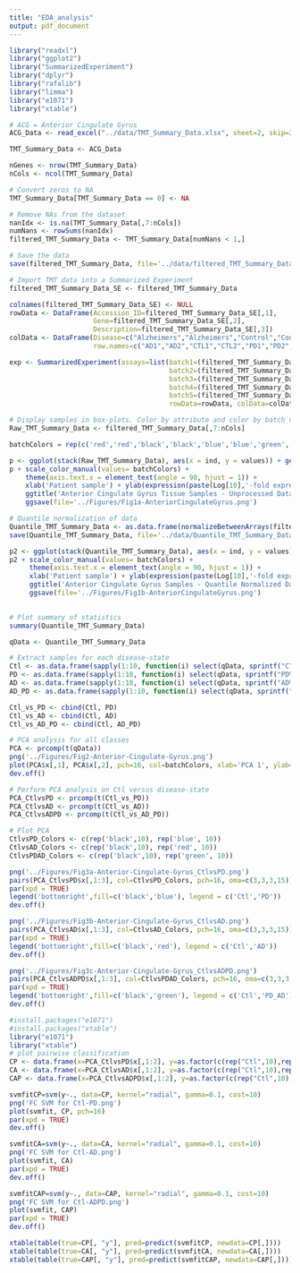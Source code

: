 ```yaml
---
title: "EDA_analysis"
output: pdf_document
---
```


```r
library("readxl")
library("ggplot2")
library("SummarizedExperiment")
library("dplyr")
library("rafalib")
library("limma")
library("e1071")
library("xtable")
```

```r
# ACG = Anterior Cingulate Gyrus
ACG_Data <- read_excel("../data/TMT_Summary_Data.xlsx", sheet=2, skip=2)

TMT_Summary_Data <- ACG_Data
```

```r
nGenes <- nrow(TMT_Summary_Data)
nCols <- ncol(TMT_Summary_Data)

# Convert zeros to NA
TMT_Summary_Data[TMT_Summary_Data == 0] <- NA

# Remove NAs from the dataset
nanIdx <- is.na(TMT_Summary_Data[,7:nCols])
numNans <- rowSums(nanIdx)
filtered_TMT_Summary_Data <- TMT_Summary_Data[numNans < 1,]

# Save the data
save(filtered_TMT_Summary_Data, file='../data/filtered_TMT_Summary_Data_ACG.RData')
```

```r
# Import TMT data into a Summarized Experiment
filtered_TMT_Summary_Data_SE <- filtered_TMT_Summary_Data

colnames(filtered_TMT_Summary_Data_SE) <- NULL
rowData <- DataFrame(Accession_ID=filtered_TMT_Summary_Data_SE[,1], 
                     Gene=filtered_TMT_Summary_Data_SE[,2],
                     Description=filtered_TMT_Summary_Data_SE[,3])
colData <- DataFrame(Disease=c("Alzheimers","Alzheimers","Control","Control","Parkinsons","Parkinsons","Comorbid","Comorbid"),
                     row.names=c("AD1","AD2","CTL1","CTL2","PD1","PD2","ADPD1","ADPD2"))

exp <- SummarizedExperiment(assays=list(batch1=(filtered_TMT_Summary_Data_SE[,7:14]),
                                        batch2=(filtered_TMT_Summary_Data_SE[,15:22]),
                                        batch3=(filtered_TMT_Summary_Data_SE[,23:30]),
                                        batch4=(filtered_TMT_Summary_Data_SE[,31:38]),
                                        batch5=(filtered_TMT_Summary_Data_SE[,39:46])),
                                        rowData=rowData, colData=colData)
```

```r
# Display samples in box-plots. Color by attribute and color by batch number.
Raw_TMT_Summary_Data <- filtered_TMT_Summary_Data[,7:nCols]

batchColors = rep(c('red','red','black','black','blue','blue','green','green'), 5)

p <- ggplot(stack(Raw_TMT_Summary_Data), aes(x = ind, y = values)) + geom_boxplot(aes(fill=values)) + geom_point(aes(color=ind))
p + scale_color_manual(values= batchColors) +
    theme(axis.text.x = element_text(angle = 90, hjust = 1)) + 
    xlab('Patient sample') + ylab(expression(paste(Log[10],'-fold expression'))) +
    ggtitle('Anterior Cingulate Gyrus Tissue Samples - Unprocessed Data') +
    ggsave(file='../Figures/Fig1a-AnteriorCingulateGyrus.png')

# Quantile normalization of data
Quantile_TMT_Summary_Data <- as.data.frame(normalizeBetweenArrays(filtered_TMT_Summary_Data[,7:nCols], method='quantile'))
save(Quantile_TMT_Summary_Data, file='../data/Quantile_TMT_Summary_Data_ACG.RData')

p2 <- ggplot(stack(Quantile_TMT_Summary_Data), aes(x = ind, y = values)) + geom_boxplot(aes(fill=values)) + geom_point(aes(color=ind))
p2 + scale_color_manual(values= batchColors) +
     theme(axis.text.x = element_text(angle = 90, hjust = 1)) + 
     xlab('Patient sample') + ylab(expression(paste(Log[10],'-fold expression'))) +
     ggtitle('Anterior Cingulate Gyrus Samples - Quantile Normalized Data') +
     ggsave(file='../Figures/Fig1b-AnteriorCingulateGyrus.png')
    

# Plot summary of statistics
summary(Quantile_TMT_Summary_Data)
```

```r
qData <- Quantile_TMT_Summary_Data

# Extract samples for each disease-state
Ctl <- as.data.frame(sapply(1:10, function(i) select(qData, sprintf("CTL%d",i))))
PD <- as.data.frame(sapply(1:10, function(i) select(qData, sprintf("PD%d",i))))
AD <- as.data.frame(sapply(1:10, function(i) select(qData, sprintf("AD%d",i))))
AD_PD <- as.data.frame(sapply(1:10, function(i) select(qData, sprintf("ADPD%d",i))))

Ctl_vs_PD <- cbind(Ctl, PD)
Ctl_vs_AD <- cbind(Ctl, AD)
Ctl_vs_AD_PD <- cbind(Ctl, AD_PD)

# PCA analysis for all classes
PCA <- prcomp(t(qData))
png('../Figures/Fig2-Anterior-Cingulate-Gyrus.png')
plot(PCA$x[,1], PCA$x[,2], pch=16, col=batchColors, xlab='PCA 1', ylab='PCA 2')
dev.off()

# Perform PCA analysis on Ctl versus disease-state
PCA_CtlvsPD <- prcomp(t(Ctl_vs_PD))
PCA_CtlvsAD <- prcomp(t(Ctl_vs_AD))
PCA_CtlvsADPD <- prcomp(t(Ctl_vs_AD_PD))

# Plot PCA
CtlvsPD_Colors <- c(rep('black',10), rep('blue', 10))
CtlvsAD_Colors <- c(rep('black',10), rep('red', 10))
CtlvsPDAD_Colors <- c(rep('black',10), rep('green', 10))

png('../Figures/Fig3a-Anterior-Cingulate-Gyrus_CtlvsPD.png')
pairs(PCA_CtlvsPD$x[,1:3], col=CtlvsPD_Colors, pch=16, oma=c(3,3,3,15))
par(xpd = TRUE)
legend('bottomright',fill=c('black','blue'), legend = c('Ctl','PD'))
dev.off()

png('../Figures/Fig3b-Anterior-Cingulate-Gyrus_CtlvsAD.png')
pairs(PCA_CtlvsAD$x[,1:3], col=CtlvsAD_Colors, pch=16, oma=c(3,3,3,15))
par(xpd = TRUE)
legend('bottomright',fill=c('black','red'), legend = c('Ctl','AD'))
dev.off()

png('../Figures/Fig3c-Anterior-Cingulate-Gyrus_CtlvsADPD.png')
pairs(PCA_CtlvsADPD$x[,1:3], col=CtlvsPDAD_Colors, pch=16, oma=c(3,3,3,15))
par(xpd = TRUE)
legend('bottomright',fill=c('black','green'), legend = c('Ctl','PD_AD'))
dev.off()
```

```r
#install.packages("e1071")
#install.packages("xtable")
library("e1071")
library("xtable")
# plot pairwise classification
CP <- data.frame(x=PCA_CtlvsPD$x[,1:2], y=as.factor(c(rep("Ctl",10),rep("PD",10))))
CA <- data.frame(x=PCA_CtlvsAD$x[,1:2], y=as.factor(c(rep("Ctl",10),rep("AD",10))))
CAP <- data.frame(x=PCA_CtlvsADPD$x[,1:2], y=as.factor(c(rep("Ctl",10),rep("ADPD",10))))

svmfitCP=svm(y~., data=CP, kernel="radial", gamma=0.1, cost=10)
png('FC SVM for Ctl-PD.png')
plot(svmfit, CP, pch=16)
par(xpd = TRUE)
dev.off()

svmfitCA=svm(y~., data=CA, kernel="radial", gamma=0.1, cost=10) 
png('FC SVM for Ctl-AD.png')
plot(svmfit, CA)
par(xpd = TRUE)
dev.off()

svmfitCAP=svm(y~., data=CAP, kernel="radial", gamma=0.1, cost=10) 
png('FC SVM for Ctl-ADPD.png')
plot(svmfit, CAP)
par(xpd = TRUE)
dev.off()

xtable(table(true=CP[, "y"], pred=predict(svmfitCP, newdata=CP[,])))
xtable(table(true=CA[, "y"], pred=predict(svmfitCA, newdata=CA[,])))
xtable(table(true=CAP[, "y"], pred=predict(svmfitCAP, newdata=CAP[,])))
```
